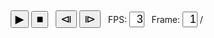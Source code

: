 <!--
 Copyright (C) 2019 Brodie Gaslam
 
 This file is part of the website "www.brodieg.com"
 
 This program is free software: you can redistribute it and/or modify
 it under the terms of the GNU General Public License as published by
 the Free Software Foundation, either version 2 of the License, or
 (at your option) any later version.
 
 This program is distributed in the hope that it will be useful,
 but WITHOUT ANY WARRANTY; without even the implied warranty of
 MERCHANTABILITY or FITNESS FOR A PARTICULAR PURPOSE.  See the
 GNU General Public License for more details.
 
 Go to <https://www.r-project.org/Licenses/GPL-2> for a copy of the license.
-->
<!--
Super hacky: 

In order to use set the following global variables:

var fps_def = 3;
var img_n = 6;     // one indexed
var end_delay = 1; // frames to repeat at end
var img_dir = '/post/2019-01-11-reverse-polish-notation-parsing-in-r_files/flipbook';

Images must reside in that directory and be named in format

img-001.png

First file is 001, and its naturalWidth and naturalHeight will set the size of
the HTML canvas element the images are drawn in.

You must also specify how many images there are using the img_n global variable.

At some point we'll have to package this up in a more namespaced manner to avoid
potential JS conflicts, but since our website doesn't have much JS we sweep this
under the rug and defer to dealing with it later, when it will likely be
harder...
-->

<div id='bg-flipbook-images' style='display: none'></div>
<div style='margin: auto; display: block; width: 95%;'>
<canvas
  id='bg-flipbook-flipbook'
  style='width: 100%; display: block;'
  title='Click to step forward, shift+click to step backwards.'
>
</canvas>
<p style='margin-top: 5px; margin-bottom: 25px;'>
  <input
    id='bg-flipbook-play' type='button' value='&#x25b6;' style='font-size: 18px;'
  />
  <input
    id='bg-flipbook-stop' type='button' value='&#x25a0;' style='font-size: 18px;'
    title='Stop and Reset'
  />
  &nbsp;
  <input
    id='bg-flipbook-step-b' type='button' value='&#10703;' style='font-size: 18px;'
    title='Step Backwards'
  />
  <input
    id='bg-flipbook-step-f' type='button' value='&#10704;' style='font-size: 18px;'
    title='Step Forwards'
  />
  &nbsp;
  FPS:
  <input
    id='bg-flipbook-fps' type='text'
    style='width: 2.5ex; font-size: 18px; text-align: right; min-height: 0;
    line-height: 1; padding: 0;'
    title='Set Playback Rate' value=3
  />
  &nbsp;
  Frame:
  <input
    id='bg-flipbook-frame'
    type='text'
    style='width: 2.5ex; font-size: 18px; text-align: right; min-height: 0;
    line-height: 1; padding: 0;'
    value=1
    title='Input frame #'
  /> / <span id='bg-flipbook-frame-n'></span>
</p>
</div>
<script type='text/javascript'>
// - Globals -------------------------------------------------------------------

var playing = false;
var pad = "000";
var img_active = 1;
var fps_last = fps_def;
var interval;
var flipbook_init = false;

var flipbook = document.getElementById('bg-flipbook-flipbook');
var imgs = document.getElementById('bg-flipbook-images');
var play = document.getElementById('bg-flipbook-play');
var stepf = document.getElementById('bg-flipbook-step-f');
var stepb = document.getElementById('bg-flipbook-step-b');
var fps = document.getElementById('bg-flipbook-fps');
var frame = document.getElementById('bg-flipbook-frame');
var stop = document.getElementById('bg-flipbook-stop');
var frame_n = document.getElementById('bg-flipbook-frame-n');

frame_n.innerHTML = img_n;
fps.value = fps_last;
if(!isNaN(parseInt(frame.value))) {img_active = parseInt(frame.value);};

// - Load Images ---------------------------------------------------------------

for(i = 0; i <= img_n; i++) {
  var img = document.createElement("img");
  var img_n_str = "" + (i + 1);
  var img_file = pad.substring(0, pad.length - img_n_str.length) + img_n_str;
  var img_src = img_dir + '/img-' + img_file + '.png'

  img.src = img_src;
  imgs.append(img);
}

// - Funs ----------------------------------------------------------------------

function fps_read() {
  var val = parseFloat(fps.value);
  if(isNaN(val) || val < 0) val = fps_last;
  fps_last = val;
  return val;
}
interval = 1/fps_read() * 1000;

var ctx = flipbook.getContext("2d");
var intervalID = 0;

function draw() {
  frame.value = img_active;
  console.log(imgs.children[0].width);
  console.log(imgs.children[0].naturalWidth);
  if(!flipbook_init) {
    flipbook.width = imgs.children[0].naturalWidth;
    flipbook.height = imgs.children[0].naturalHeight;
  }
  console.log(imgs.children[0].src);
  console.log(flipbook.width + " " + flipbook.height);
  ctx.drawImage(
    imgs.children[img_active - 1], 0, 0, flipbook.width, flipbook.height
  );
}
function pause_flip() {
  playing = false;
  clearInterval(intervalID);
}
function step_img(val) {
  img_active = img_active + val;
  if(img_active > img_n) {img_active = 1;}
  if(img_active < 1) {img_active = img_n;}
  draw();
}
function step_click(e) {
  pause_flip();
  if(e.shiftKey) {step_img(-1);} else {step_img(1);}
}
function step() {
  if(img_active == img_n) {
    // delay at end
    pause_flip();
    setTimeout(
      function() {
        step_img(1);
        pause_flip();
        play_all();
      },
      end_delay * interval
    );
  } else {
    step_img(1);
  }
}
function play_all() {
  if(playing) {
    pause_flip();
    return null;
  }
  clearInterval(intervalID);
  intervalID = setInterval(step, interval);
  playing = true;
}
function step_f() {
  pause_flip();
  if(img_active == img_n) {img_active = 1} else {img_active += 1;}
  draw();
};
function step_b() {
  pause_flip();
  if(img_active == 1) {img_active = img_n} else {img_active -= 1;}
  draw();
};
// - Handlers ------------------------------------------------------------------

flipbook.addEventListener("click", step_click);
stepf.addEventListener("mouseup", step_f);
stepb.addEventListener("mouseup", step_b);
play.addEventListener("mouseup", play_all);
stop.addEventListener("mouseup", function(e) {
  pause_flip();
  img_active = 1;
  draw();
});
// FPS
fps.addEventListener("input", function(e) {
  interval = 1/fps_read() * 1000;
  pause_flip();
  play_all();
});
// Frame
frame.addEventListener("input", function(e) {
  var frame_val = parseInt(frame.value)
  if(
    (isNaN(frame_val) || frame_val < 1 || frame_val >= img_n) ||
    frame_val == img_active
  ) {return;}
  img_active = frame_val;
  pause_flip();
  draw();
});
window.addEventListener("load", function() {draw(); flipbook_init=true;});
</script>

